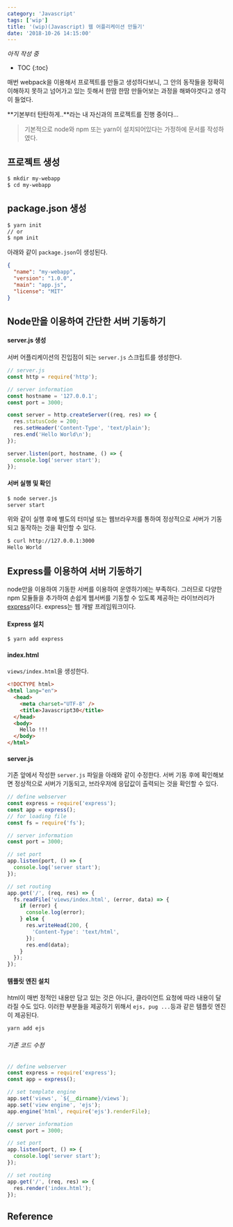 ```yaml
---
category: 'Javascript'
tags: ['wip']
title: '(wip)(Javascript) 웹 어플리케이션 만들기'
date: '2018-10-26 14:15:00'
---
```


_아직 작성 중_

- TOC
  {:toc}

매번 webpack을 이용해서 프로젝트를 만들고 생성하다보니, 그 안의 동작들을 정확히 이해하지 못하고 넘어가고 있는 듯해서 한땀 한땀 만들어보는 과정을 해봐야겟다고 생각이 들었다.

**기본부터 탄탄하게..**라는 내 자신과의 프로젝트를 진행 중이다...

> 기본적으로 node와 npm 또는 yarn이 설치되어있다는 가정하에 문서를 작성하였다.

## 프로젝트 생성

```bash
$ mkdir my-webapp
$ cd my-webapp
```

## package.json 생성

```bash
$ yarn init
// or
$ npm init
```

아래와 같이 `package.json`이 생성된다.

```json
{
  "name": "my-webapp",
  "version": "1.0.0",
  "main": "app.js",
  "license": "MIT"
}
```

## Node만을 이용하여 간단한 서버 기동하기

#### server.js 생성

서버 어플리케이션의 진입점이 되는 `server.js` 스크립트를 생성한다.

```javascript
// server.js
const http = require('http');

// server information
const hostname = '127.0.0.1';
const port = 3000;

const server = http.createServer((req, res) => {
  res.statusCode = 200;
  res.setHeader('Content-Type', 'text/plain');
  res.end('Hello World\n');
});

server.listen(port, hostname, () => {
  console.log('server start');
});
```

#### 서버 실행 및 확인

```bash
$ node server.js
server start
```

위와 같이 실행 후에 별도의 터미널 또는 웹브라우저를 통하여 정상적으로 서버가 기동되고 동작하는 것을 확인할 수 있다.

```bash
$ curl http://127.0.0.1:3000
Hello World
```

## Express를 이용하여 서버 기동하기

node만을 이용하여 기동한 서버를 이용하여 운영하기에는 부족하다. 그러므로 다양한 npm 모듈들을 추가하여 손쉽게 웹서버를 기동할 수 있도록 제공하는 라이브러리가 [express](https://expressjs.com)이다.
express는 웹 개발 프레임워크이다.

#### Express 설치

```bash
$ yarn add express
```

#### index.html

`views/index.html`을 생성한다.

```html
<!DOCTYPE html>
<html lang="en">
  <head>
    <meta charset="UTF-8" />
    <title>Javascript30</title>
  </head>
  <body>
    Hello !!!
  </body>
</html>
```

#### server.js

기존 앞에서 작성한 `server.js` 파일을 아래와 같이 수정한다.
서버 기동 후에 확인해보면 정상적으로 서버가 기동되고, 브라우저에 응답값이 출력되는 것을 확인할 수 있다.

```javascript
// define webserver
const express = require('express');
const app = express();
// for loading file
const fs = require('fs');

// server information
const port = 3000;

// set port
app.listen(port, () => {
  console.log('server start');
});

// set routing
app.get('/', (req, res) => {
  fs.readFile('views/index.html', (error, data) => {
    if (error) {
      console.log(error);
    } else {
      res.writeHead(200, {
        'Content-Type': 'text/html',
      });
      res.end(data);
    }
  });
});
```

#### 템플릿 엔진 설치

html이 매번 정적인 내용만 담고 있는 것은 아니다, 클라이언트 요청에 따라 내용이 달라질 수도 있다. 이러한 부분들을 제공하기 위해서 `ejs, pug ...`등과 같은 템플릿 엔진이 제공된다.

```bash
yarn add ejs
```

###### 기존 코드 수정

```javascript
// define webserver
const express = require('express');
const app = express();

// set template engine
app.set('views', `${__dirname}/views`);
app.set('view engine', 'ejs');
app.engine('html', require('ejs').renderFile);

// server information
const port = 3000;

// set port
app.listen(port, () => {
  console.log('server start');
});

// set routing
app.get('/', (req, res) => {
  res.render('index.html');
});
```

## Reference
